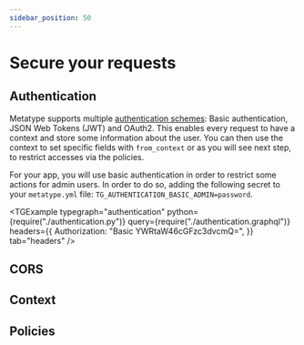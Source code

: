 ```yaml
---
sidebar_position: 50
---
```


# Secure your requests

## Authentication

Metatype supports multiple [authentication schemes](/docs/guides/authentication): Basic authentication, JSON Web Tokens (JWT) and OAuth2. This enables every request to have a context and store some information about the user. You can then use the context to set specific fields with `from_context` or as you will see next step, to restrict accesses via the policies.

For your app, you will use basic authentication in order to restrict some actions for admin users. In order to do so, adding the following secret to your `metatype.yml` file: `TG_AUTHENTICATION_BASIC_ADMIN=password`.

<TGExample
  typegraph="authentication"
  python={require("./authentication.py")}
  query={require("./authentication.graphql")}
  headers={{
    Authorization: "Basic YWRtaW46cGFzc3dvcmQ=",
  }}
  tab="headers"
/>

## CORS

## Context


## Policies
